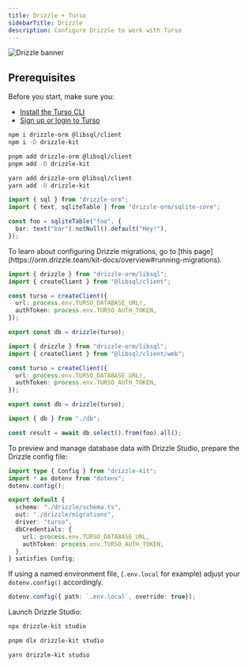 ```yaml
---
title: Drizzle + Turso
sidebarTitle: Drizzle
description: Configure Drizzle to work with Turso
---
```


![Drizzle banner](/images/guides/drizzle-banner.png)

## Prerequisites

Before you start, make sure you:

- [Install the Turso CLI](/cli/installation)
- [Sign up or login to Turso](/cli/authentication#signup)

<Steps>

<Step title="Install Drizzle and the libSQL SDK">

<CodeGroup>

```bash npm
npm i drizzle-orm @libsql/client
npm i -D drizzle-kit
```

```bash pnpm
pnpm add drizzle-orm @libsql/client
pnpm add -D drizzle-kit
```

```bash yarn
yarn add drizzle-orm @libsql/client
yarn add -D drizzle-kit
```

</CodeGroup>

</Step>

<Step title="Retrieve database credentials">

<Snippet file="retrieve-database-credentials.mdx" />

</Step>

<Step title="Create a Drizzle schema">

```ts drizzle/schema.ts
import { sql } from "drizzle-orm";
import { text, sqliteTable } from "drizzle-orm/sqlite-core";

const foo = sqliteTable("foo", {
  bar: text("bar").notNull().default("Hey!"),
});
```

<Note>
  To learn about configuring Drizzle migrations, go to [this
  page](https://orm.drizzle.team/kit-docs/overview#running-migrations).
</Note>

</Step>

<Step title="Connect Drizzle with libSQL">

<CodeGroup>

```ts Node.js / Serverless
import { drizzle } from "drizzle-orm/libsql";
import { createClient } from "@libsql/client";

const turso = createClient({
  url: process.env.TURSO_DATABASE_URL!,
  authToken: process.env.TURSO_AUTH_TOKEN,
});

export const db = drizzle(turso);
```

```ts Edge Runtimes
import { drizzle } from "drizzle-orm/libsql";
import { createClient } from "@libsql/client/web";

const turso = createClient({
  url: process.env.TURSO_DATABASE_URL!,
  authToken: process.env.TURSO_AUTH_TOKEN,
});

export const db = drizzle(turso);
```

</CodeGroup>

</Step>

<Step title="Query">

```ts
import { db } from "./db";

const result = await db.select().from(foo).all();
```

</Step>

<Step title="Connect Drizzle Studio">

To preview and manage database data with Drizzle Studio, prepare the Drizzle config file:

```ts drizzle.config.ts
import type { Config } from "drizzle-kit";
import * as dotenv from "dotenv";
dotenv.config();

export default {
  schema: "./drizzle/schema.ts",
  out: "./drizzle/migrations",
  driver: "turso",
  dbCredentials: {
    url: process.env.TURSO_DATABASE_URL,
    authToken: process.env.TURSO_AUTH_TOKEN,
  },
} satisfies Config;
```

If using a named environment file, (`.env.local` for example) adjust your `dotenv.config()` accordingly. 
```ts
dotenv.config({ path: `.env.local`, override: true});
```

Launch Drizzle Studio:

<CodeGroup>

```bash npm
npx drizzle-kit studio
```

```bash pnpm
pnpm dlx drizzle-kit studio
```

```bash yarn
yarn drizzle-kit studio
```

</CodeGroup>

</Step>

</Steps>
